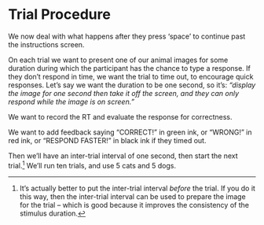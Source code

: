 # Trial Procedure

We now deal with what happens after they press 'space' to continue past the instructions screen.

On each trial we want to present one of our animal images for some duration during which the participant has the chance to type a response. If they don't respond in time, we want the trial to time out, to encourage quick responses. Let's say we want the duration to be one second, so it's: _"display the image for one second then take it off the screen, and they can only respond while the image is on screen."_

We want to record the RT and evaluate the response for correctness.

We want to add feedback saying "CORRECT!" in green ink, or "WRONG!" in red ink, or "RESPOND FASTER!" in black ink if they timed out. 

Then we'll have an inter-trial interval of one second, then start the next trial.^[It's actually better to put the inter-trial interval *before* the trial. If you do it this way, then the inter-trial interval can be used to prepare the image for the trial -- which is good because it improves the consistency of the stimulus duration.] We'll run ten trials, and use 5 cats and 5 dogs.
